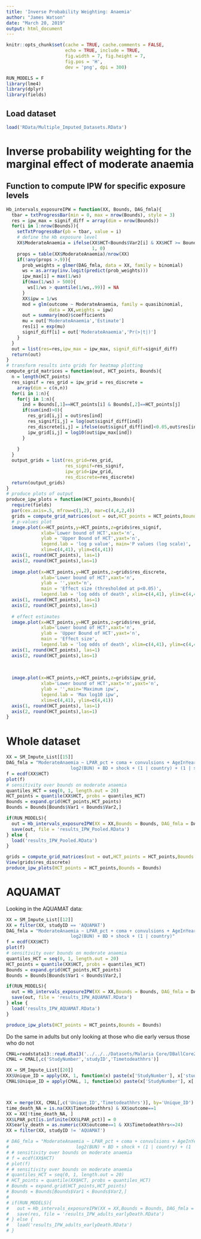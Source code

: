 ```yaml
---
title: 'Inverse Probability Weighting: Anaemia'
author: "James Watson"
date: "March 20, 2019"
output: html_document
---
```


```r
knitr::opts_chunk$set(cache = TRUE, cache.comments = FALSE, 
                      echo = TRUE, include = TRUE, 
                      fig.width = 7, fig.height = 7,
                      fig.pos = 'H', 
                      dev = 'png', dpi = 300)

RUN_MODELS = F
library(lme4)
library(dplyr)
library(fields)
```

## Load dataset

```r
load('RData/Multiple_Imputed_Datasets.RData')
```



# Inverse probability weighting for the marginal effect of moderate anaemia
## Function to compute IPW for specific exposure levels
```r
Hb_intervals_exposureIPW = function(XX, Bounds, DAG_fmla){
  tbar = txtProgressBar(min = 0, max = nrow(Bounds), style = 3)
  res = ipw_max = signif_diff = array(dim = nrow(Bounds))
  for(i in 1:nrow(Bounds)){
    setTxtProgressBar(pb = tbar, value = i)
    # define the Hb exposure level
    XX$ModerateAnaemia = ifelse(XX$HCT<Bounds$Var2[i] & XX$HCT >= Bounds$Var1[i],
                                1, 0)
    props = table(XX$ModerateAnaemia)/nrow(XX)
    if(!any(props >.9)){
      prob_weights = glmer(DAG_fmla, data = XX, family = binomial) 
      ws = as.array(inv.logit(predict(prob_weights)))
      ipw_max[i] = max(1/ws)
      if(max(1/ws) > 500){
        ws[1/ws > quantile(1/ws,.99)] = NA
      }
      XX$ipw = 1/ws
      mod = glm(outcome ~ ModerateAnaemia, family = quasibinomial,
                data = XX,weights = ipw)
      out = summary(mod)$coefficients
      mu = out['ModerateAnaemia','Estimate']
      res[i] = exp(mu)
      signif_diff[i] = out['ModerateAnaemia','Pr(>|t|)']
    }
  }
  out = list(res=res,ipw_max = ipw_max, signif_diff=signif_diff)
  return(out)
}
# transform results into grids for heatmap plotting
compute_grid_matrices = function(out, HCT_points, Bounds){
  n = length(HCT_points)
  res_signif = res_grid = ipw_grid = res_discrete =
    array(dim = c(n,n))
  for(i in 1:n){
    for(j in 1:n){
      ind = Bounds[,1]==HCT_points[i] & Bounds[,2]==HCT_points[j]
      if(sum(ind)>0){
        res_grid[i,j] = out$res[ind]
        res_signif[i,j] = log(out$signif_diff[ind])
        res_discrete[i,j] = ifelse(out$signif_diff[ind]<0.05,out$res[ind],1)
        ipw_grid[i,j] = log10(out$ipw_max[ind])
      }
      
    }
  }
  output_grids = list(res_grid=res_grid,
                      res_signif=res_signif,
                      ipw_grid=ipw_grid,
                      res_discrete=res_discrete)
  return(output_grids)
}
# produce plots of output
produce_ipw_plots = function(HCT_points,Bounds){
  require(fields)
  par(cex.axis=.5, mfrow=c(1,2), mar=c(4,4,2,4))
  grids = compute_grid_matrices(out = out,HCT_points = HCT_points,Bounds = Bounds)
  # p-values plot
  image.plot(x=HCT_points,y=HCT_points,z=grids$res_signif, 
             xlab='Lower bound of HCT',xaxt='n',
             ylab = 'Upper Bound of HCT',yaxt='n',
             legend.lab = 'log p value', main='P values (log scale)',
             xlim=c(4,41), ylim=c(4,41))
  axis(1, round(HCT_points), las=1)
  axis(2, round(HCT_points),las=1)
  
  image.plot(x=HCT_points,y=HCT_points,z=grids$res_discrete, 
             xlab='Lower bound of HCT',xaxt='n',
             ylab = '',yaxt='n', 
             main = 'Effect size (thresholded at p<0.05)',
             legend.lab = 'log odds of death', xlim=c(4,41), ylim=c(4,41))
  axis(1, round(HCT_points), las=1)
  axis(2, round(HCT_points),las=1)
  
  # effect estimates
  image.plot(x=HCT_points,y=HCT_points,z=grids$res_grid, 
             xlab='Lower bound of HCT',xaxt='n',
             ylab = 'Upper Bound of HCT',yaxt='n', 
             main = 'Effect size',
             legend.lab = 'log odds of death', xlim=c(4,41), ylim=c(4,41))
  axis(1, round(HCT_points), las=1)
  axis(2, round(HCT_points),las=1)
  
  
  
  image.plot(x=HCT_points,y=HCT_points,z=grids$ipw_grid, 
             xlab='Lower bound of HCT',xaxt='n',yaxt='n',
             ylab = '',main='Maximum ipw',
             legend.lab = 'Max log10 ipw', 
             xlim=c(4,41), ylim=c(4,41))
  axis(1, round(HCT_points), las=1)
  axis(2, round(HCT_points),las=1)
}
```


# Whole dataset

```r
XX = SM_Impute_List[[15]]
DAG_fmla = "ModerateAnaemia ~ LPAR_pct + coma + convulsions + AgeInYear +
                        log2(BUN) + BD + shock + (1 | country) + (1 | studyID)"
f = ecdf(XX$HCT)
plot(f)
# sensitivity over bounds on moderate anaemia
quantiles_HCT = seq(0, 1, length.out = 20)
HCT_points = quantile(XX$HCT, probs = quantiles_HCT)
Bounds = expand.grid(HCT_points,HCT_points)
Bounds = Bounds[Bounds$Var1 < Bounds$Var2,]

if(RUN_MODELS){
  out = Hb_intervals_exposureIPW(XX = XX,Bounds = Bounds, DAG_fmla = DAG_fmla)
  save(out, file = 'results_IPW_Pooled.RData')
} else {
  load('results_IPW_Pooled.RData')
}
```

```r

grids = compute_grid_matrices(out = out,HCT_points = HCT_points,Bounds = Bounds)
View(grids$res_discrete)
produce_ipw_plots(HCT_points = HCT_points,Bounds = Bounds)

```


# AQUAMAT
Looking in the AQUAMAT data:

```r
XX = SM_Impute_List[[12]]
XX = filter(XX, studyID == 'AQUAMAT')
DAG_fmla = "ModerateAnaemia ~ LPAR_pct + coma + convulsions + AgeInYear +
                        log2(BUN) + BD + shock + (1 | country)"
f = ecdf(XX$HCT)
plot(f)
# sensitivity over bounds on moderate anaemia
quantiles_HCT = seq(0, 1, length.out = 20)
HCT_points = quantile(XX$HCT, probs = quantiles_HCT)
Bounds = expand.grid(HCT_points,HCT_points)
Bounds = Bounds[Bounds$Var1 < Bounds$Var2,]

if(RUN_MODELS){
  out = Hb_intervals_exposureIPW(XX = XX,Bounds = Bounds, DAG_fmla = DAG_fmla)
  save(out, file = 'results_IPW_AQUAMAT.RData')
} else {
  load('results_IPW_AQUAMAT.RData')
}
```


```r
produce_ipw_plots(HCT_points = HCT_points,Bounds = Bounds)
```




Do the same in adults but only looking at those who die early versus those who do not
```r
CMAL=readstata13::read.dta13('../../../Datasets/Malaria Core/DBallCore2016_V3.dta')
CMAL = CMAL[,c('StudyNumber','studyID','Timetodeathhrs')]

XX = SM_Impute_List[[20]]
XX$Unique_ID = apply(XX, 1, function(x) paste(x['StudyNumber'], x['studyID'],sep='_'))
CMAL$Unique_ID = apply(CMAL, 1, function(x) paste(x['StudyNumber'], x['studyID'],sep='_'))



XX = merge(XX, CMAL[,c('Unique_ID','Timetodeathhrs')], by='Unique_ID')
time_death_NA = is.na(XX$Timetodeathhrs) & XX$outcome==1
XX = XX[!time_death_NA, ]
XX$LPAR_pct[is.infinite(XX$LPAR_pct)] = 0
XX$early_death = as.numeric(XX$outcome==1 & XX$Timetodeathhrs<=24)
XX = filter(XX, studyID != 'AQUAMAT')
```



```r
# DAG_fmla = "ModerateAnaemia ~ LPAR_pct + coma + convulsions + AgeInYear +
#                         log2(BUN) + BD + shock + (1 | country) + (1 | studyID)"
# # sensitivity over bounds on moderate anaemia
# f = ecdf(XX$HCT)
# plot(f)
# # sensitivity over bounds on moderate anaemia
# quantiles_HCT = seq(0, 1, length.out = 20)
# HCT_points = quantile(XX$HCT, probs = quantiles_HCT)
# Bounds = expand.grid(HCT_points,HCT_points)
# Bounds = Bounds[Bounds$Var1 < Bounds$Var2,]
# 
# if(RUN_MODELS){
#   out = Hb_intervals_exposureIPW(XX = XX,Bounds = Bounds, DAG_fmla = DAG_fmla)
#   save(res, file = 'results_IPW_adults_earlyDeath.RData')
# } else {
#   load('results_IPW_adults_earlyDeath.RData')
# }
```
